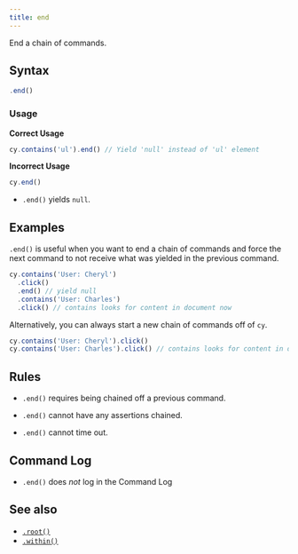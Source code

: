 ```yaml
---
title: end
---
```


End a chain of commands.

## Syntax

```javascript
.end()
```

### Usage

<Icon name="check-circle" color="green" /> **Correct Usage**

```javascript
cy.contains('ul').end() // Yield 'null' instead of 'ul' element
```

<Icon name="exclamation-triangle" color="red" /> **Incorrect Usage**

```javascript
cy.end()
```

<HeaderYields/>

- `.end()` yields `null`.

## Examples

`.end()` is useful when you want to end a chain of commands and force the next
command to not receive what was yielded in the previous command.

```javascript
cy.contains('User: Cheryl')
  .click()
  .end() // yield null
  .contains('User: Charles')
  .click() // contains looks for content in document now
```

Alternatively, you can always start a new chain of commands off of `cy`.

```javascript
cy.contains('User: Cheryl').click()
cy.contains('User: Charles').click() // contains looks for content in document now
```

## Rules

<HeaderRequirements/>

- `.end()` requires being chained off a previous command.

<HeaderAssertions/>

- `.end()` cannot have any assertions chained.

<HeaderTimeouts/>

- `.end()` cannot time out.

## Command Log

- `.end()` does _not_ log in the Command Log

## See also

- [`.root()`](/api/commands/root)
- [`.within()`](/api/commands/within)
